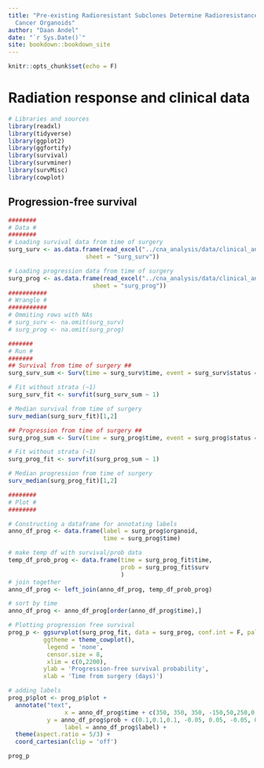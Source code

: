 ```yaml
--- 
title: "Pre-existing Radioresistant Subclones Determine Radioresistance in Rectal
  Cancer Organoids"
author: "Daan Andel"
date: "`r Sys.Date()`"
site: bookdown::bookdown_site
---
```


```r
knitr::opts_chunk$set(echo = F)
```

# Radiation response and clinical data

```r
# Libraries and sources
library(readxl)
library(tidyverse)
library(ggplot2)
library(ggfortify)
library(survival) 
library(survminer) 
library(survMisc)
library(cowplot)
```

## Progression-free survival
```r
########
# Data #
########
# Loading survival data from time of surgery
surg_surv <- as.data.frame(read_excel("../cna_analysis/data/clinical_and_dr/data_survival_progression.xlsx", 
                      sheet = "surg_surv"))

# Loading progression data from time of surgery
surg_prog <- as.data.frame(read_excel("../cna_analysis/data/clinical_and_dr/data_survival_progression.xlsx", 
                        sheet = "surg_prog"))
###########
# Wrangle #
###########
# Ommiting rows with NAs
# surg_surv <- na.omit(surg_surv)
# surg_prog <- na.omit(surg_prog)

#######
# Run #
#######
## Survival from time of surgery ##
surg_surv_sum <- Surv(time = surg_surv$time, event = surg_surv$status == 2)

# Fit without strata (~1)
surg_surv_fit <- survfit(surg_surv_sum ~ 1)

# Median survival from time of surgery
surv_median(surg_surv_fit)[1,2]

## Progression from time of surgery ##
surg_prog_sum <- Surv(time = surg_prog$time, event = surg_prog$status == 2)

# Fit without strata (~1)
surg_prog_fit <- survfit(surg_prog_sum ~ 1)

# Median progression from time of surgery
surv_median(surg_prog_fit)[1,2]

```

```r
########
# Plot #
########

# Constructing a dataframe for annotating labels
anno_df_prog <- data.frame(label = surg_prog$organoid, 
                           time = surg_prog$time)

# make temp df with survival/prob data
temp_df_prob_prog <- data.frame(time = surg_prog_fit$time,
                                prob = surg_prog_fit$surv
                                )
# join together
anno_df_prog <- left_join(anno_df_prog, temp_df_prob_prog)

# sort by time
anno_df_prog <- anno_df_prog[order(anno_df_prog$time),]

# Plotting progression free survival
prog_p <- ggsurvplot(surg_prog_fit, data = surg_prog, conf.int = F, palette = c("#00887d"),
          ggtheme = theme_cowplot(),
           legend = 'none',
           censor.size = 8,
           xlim = c(0,2200),
          ylab = 'Progression-free survival probability', 
          xlab = 'Time from surgery (days)')

# adding labels
prog_p$plot <- prog_p$plot + 
  annotate("text", 
                x = anno_df_prog$time + c(350, 350, 350, -150,50,250,0,0), 
           y = anno_df_prog$prob + c(0.1,0.1,0.1, -0.05, 0.05, -0.05, 0.05,-0.05),
                label = anno_df_prog$label) + 
  theme(aspect.ratio = 5/3) + 
  coord_cartesian(clip = 'off')

prog_p 

```